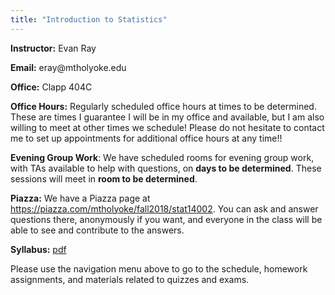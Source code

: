 ```yaml
---
title: "Introduction to Statistics"
---
```


**Instructor:** Evan Ray

**Email:** eray@mtholyoke.edu

**Office:** Clapp 404C

**Office Hours:** Regularly scheduled office hours at times to be determined.  These are times I guarantee I will be in my office and available, but I am also willing to meet at other times we schedule! Please do not hesitate to contact me to set up appointments for additional office hours at any time!!

**Evening Group Work**: We have scheduled rooms for evening group work, with TAs available to help with questions, on **days to be determined**.  These sessions will meet in **room to be determined**.

**Piazza:** We have a Piazza page at [https://piazza.com/mtholyoke/fall2018/stat14002](https://piazza.com/mtholyoke/fall2018/stat14002).  You can ask and answer questions there, anonymously if you want, and everyone in the class will be able to see and contribute to the answers.

**Syllabus:** [pdf](syllabus/syllabus_stat_140.pdf)

Please use the navigation menu above to go to the schedule, homework assignments, and materials related to quizzes and exams.
